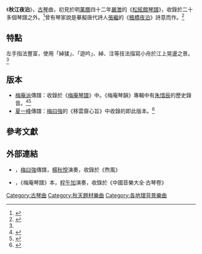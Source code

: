 《'''秋江夜泊'''》，[[古琴|古琴]]曲，初見於明[[萬曆|萬曆]]四十二年[[嚴澂|嚴澂]]的《[[松絃館琴譜|松絃館琴譜]]》，收錄於二十多個琴譜之外。<ref>{{Cite book|title=《存見古琴曲譜輯覽》|last=查阜西|publisher=文化藝術|year=2007|isbn=9787503931765|location=北京|pages=13}}</ref>曾有琴家說是摹擬唐代詩人[[張繼|張繼]]的《[[楓橋夜泊|楓橋夜泊]]》詩意而作。<ref name=":0">{{Cite book|title=《琴學備要》|last=顧梅羹|publisher=上海音樂學院出版社|year=2004|location=上海市|pages=195-197}}</ref>

== 特點 ==
左手指法豐富，使用「綽猱」、「遊吟」、綽、注等技法描寫小舟於江上晃盪之景。<ref name=":0" />

== 版本 ==
* [[梅庵派|梅庵派]]傳譜：收錄於《[[梅庵琴譜|梅庵琴譜]]》中。《梅庵琴韻》專輯中有[[朱惜辰|朱惜辰]]的歷史錄音。<ref>{{Cite book|title=《梅庵琴人傳》|last=嚴曉星|first=|publisher=中華書局|year=2011|isbn=9787101078961|location=北京|pages=232|authorlink=}}</ref><ref>{{Cite book|title=《梅庵琴韻》|last=徐立孫|publisher=雨果製作|year=2006|last2=陳心園|last3=朱惜辰}}</ref>
* [[夏一峰|夏一峰]]傳譜：[[梅曰強|梅曰強]]的《移雲齋心旨》中收錄的即此版本。<ref>{{Cite book|title=《移雲齋心旨》|last=梅曰強|publisher=江蘇電子音像|year=2006}}</ref>

==參考文獻==
{{reflist}}

==外部連結==
* {{YouTube|id=2_4Ee_6hOkw|title=〈秋江夜泊〉}}，[[梅曰強|梅曰強]]傳譜，[[楊秋悅|楊秋悅]]演奏，收錄於《煦風》
* {{YouTube|id=UjVoesfoLoM|title=〈秋江夜泊〉}}，《梅庵琴譜》本，[[程午加|程午加]]演奏，收錄於《中國音樂大全‧古琴卷》

{{古琴}}
{{Authority control}}
[[Category:古琴曲|Category:古琴曲]]
[[Category:秋天題材樂曲|Category:秋天題材樂曲]]
[[Category:各地理背景樂曲|Category:各地理背景樂曲]]